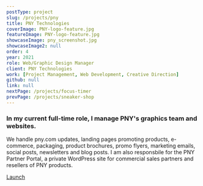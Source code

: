 ```yaml
---
postType: project
slug: /projects/pny
title: PNY Technologies
coverImage: PNY-logo-feature.jpg
featureImage: PNY-logo-feature.jpg
showcaseImage: pny_screenshot.jpg
showcaseImage2: null
order: 4
year: 2021
role: Web/Graphic Design Manager
client: PNY Technologies
work: [Project Management, Web Development, Creative Direction]
github: null
link: null
nextPage: /projects/focus-timer
prevPage: /projects/sneaker-shop
---
```


### In my current full-time role, I manage PNY's graphics team and websites.

We handle pny.com updates, landing pages promoting products, e-commerce, packaging, product brochures, promo flyers, marketing emails, social posts, newsletters and blog posts. I am also responsbile for the PNY Partner Portal, a private WordPress site for commercial sales partners and resellers of PNY products.

<a href="https://www.pny.com" target="_blank">
  <div className="cta-btn">Launch</div>
</a>
